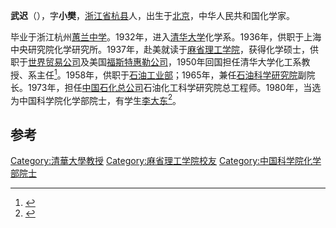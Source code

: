 '''武迟'''（{{bd|1914年|12月16日|1988年|3月10日}}），字'''小樊'''，[[浙江省|浙江省]][[杭县|杭县]]人，出生于[[北京|北京]]，中华人民共和国化学家。

毕业于浙江杭州[[蕙兰中学|蕙兰中学]]。1932年，进入[[清华大学|清华大学]]化学系。1936年，供职于上海中央研究院化学研究所。1937年，赴美就读于[[麻省理工学院|麻省理工学院]]，获得化学硕士，供职于[[世界贸易公司|世界贸易公司]]及美国[[福斯特惠勒公司|福斯特惠勒公司]]，1950年回国担任清华大学化工系教授、系主任<ref>{{cite news|title=武迟――为振兴我国石化工业献出毕生精力|url=http://www.gmw.cn/content/2006-09/13/content_479416.htm|accessdate=2014-02-14|newspaper=光明网|archive-date=2015-09-24|archive-url=https://web.archive.org/web/20150924045107/http://www.gmw.cn/content/2006-09/13/content_479416.htm|dead-url=no}}</ref>。1958年，供职于[[石油工业部|石油工业部]]；1965年，兼任[[石油科学研究院|石油科学研究院]]副院长。1973年，担任[[中国石化总公司|中国石化总公司]]石油化工科学研究院总工程师。1980年，当选为中国科学院化学部院士，有学生[[李大东|李大东]]<ref>{{cite news|title=李大东院士和他的五位前辈|url=http://www.sinopecnews.com.cn/news/2005-04/21/content_238174.shtml|accessdate=2014-02-14|newspaper=中国石化新闻网|archive-url=https://web.archive.org/web/20140225032753/http://www.sinopecnews.com.cn/news/2005-04/21/content_238174.shtml|archive-date=2014-02-25|dead-url=yes}}</ref>。

==参考==
{{reflist}}
{{中国科学院化学部院士}}

{{DEFAULTSORT: Wu, Chi}}
[[Category:清華大學教授|Category:清華大學教授]]
[[Category:麻省理工学院校友|Category:麻省理工学院校友]]
[[Category:中国科学院化学部院士|Category:中国科学院化学部院士]]